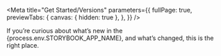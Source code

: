 
<Meta
  title="Get Started/Versions"
  parameters={{
    fullPage: true,
    previewTabs: {
      canvas: { hidden: true },
    },
  }}
/>

<Title>Versions</Title>
<Subtitle>
  If you’re curious about what’s new in the {process.env.STORYBOOK_APP_NAME},
  and what’s changed, this is the right place.
</Subtitle>

<V111 />
<V100 />